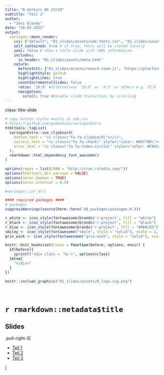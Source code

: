 ```yaml
---
title: "R-Vorkurs WS 23/24"
subtitle: "Teil 1"
author: 
  - "Jens Klenke"
date: "28.03.2022"
output:
  xaringan::moon_reader:
    css: ["default", "01_slides/assets/ude-fonts.css", "01_slides/assets/ude.css"]
    self_contained: true # if true, fonts will be stored locally
    seal: false # show a title slide with YAML information
    includes:
      in_header: "01_slides/assets/meta.html"
    nature:
      beforeInit: ["01_slides/assets/remark-zoom.js", "https://platform.twitter.com/widgets.js"]
      highlightStyle: github
      highlightLines: true
      countIncrementalSlides: false
      ratio: '16:9' #alternatives '16:9' or '4:3' or others e.g. 13:9
      navigation:
        scroll: true #disable slide transitions by scrolling
---
```

class: title-slide
```r
# copy button styles mainly in ude.css 
# https://github.com/gadenbuie/xaringanExtra
htmltools::tagList(
  xaringanExtra::use_clipboard(
    button_text = "<i class=\"fa fa-clipboard\"></i>",
    success_text = "<i class=\"fa fa-check\" style=\"color: #00ff00\"></i>",
    error_text = "<i class=\"fa fa-times-circle\" style=\"color: #F94144\"></i>"
  ),
  rmarkdown::html_dependency_font_awesome()
)
```

```r
options(repos = list(CRAN = "http://cran.rstudio.com/"))
options(htmltools.dir.version = FALSE)
options(servr.daemon = TRUE)
options(servr.interval = 0.5)

#xaringan::inf_mr()

#### required packages ####
# packages
suppressWarnings(source(here::here('00_packages/packages.R')))

r_white <- icon_style(fontawesome$brands$'r-project', fill = "white")
r_black <- icon_style(fontawesome$brands$'r-project', fill = "black")
r_blue <- icon_style(fontawesome$brands$'r-project', fill = "#004c93")
smiley <- icon_style(fontawesome("smile", style = "solid"), scale = 2, fill = "#004c93")
grin_wink <- icon_style(fontawesome("grin-wink", style = "solid"), scale = 2, fill = "#004c93")
```

```r
knitr::knit_hooks$set(class = function(before, options, envir) {
  if(before){
    sprintf("<div class = '%s'>", options$class)
  }else{
    "</div>"
  }
})
```


```r
knitr::include_graphics("01_slides/assets/R_logo.svg.png")
```

<br> 

#  `r rmarkdown::metadata$title`
## Slides

.pull-right-3[

- [Teil 1](01_slides/vorkurs_1.html)
- [Teil 2](01_slides/vorkurs_2.html)
- [Teil 3](01_slides/vorkurs_3.html)

]

<!-- ###  [Teil 1](01_slides/vorkurs_1.html)

### [Teil 2](01_slides/vorkurs_2.html)

### [Teil 3](01_slides/vorkurs_3.html) -->
